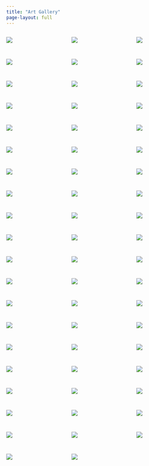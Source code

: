 ```yaml
---
title: "Art Gallery"
page-layout: full
---
```


::: {style="display: grid;grid-template-columns: repeat(auto-fill, minmax(150px, 1fr));grid-gap: 1em;"}

![](./images/art/sketch_53.jpg){group="my-gallery"}

![](./images/art/sketch_54.jpg){group="my-gallery"}

![](./images/art/sketch_55.jpg){group="my-gallery"}

![](./images/art/sketch_56.jpg){group="my-gallery"}

![](./images/art/sketch_57.jpg){group="my-gallery"}

![](./images/art/sketch_58.jpg){group="my-gallery"}

![](./images/art/sketch_59.jpg){group="my-gallery"}

![](./images/art/sketch_01.webp){group="my-gallery"}

![](./images/art/sketch_04.webp){group="my-gallery"}

![](./images/art/sketch_05.webp){group="my-gallery"}

![](./images/art/sketch_06.webp){group="my-gallery"}

![](./images/art/sketch_07.webp){group="my-gallery"}

![](./images/art/sketch_08.webp){group="my-gallery"}

![](./images/art/sketch_09.webp){group="my-gallery"}

![](./images/art/sketch_10.webp){group="my-gallery"}

![](./images/art/sketch_11.webp){group="my-gallery"}

![](./images/art/sketch_12.webp){group="my-gallery"}

![](./images/art/sketch_13.webp){group="my-gallery"}

![](./images/art/sketch_14.webp){group="my-gallery"}

![](./images/art/sketch_15.webp){group="my-gallery"}

![](./images/art/sketch_16.webp){group="my-gallery"}

![](./images/art/sketch_17.webp){group="my-gallery"}

![](./images/art/sketch_18.webp){group="my-gallery"}

![](./images/art/sketch_19.webp){group="my-gallery"}

![](./images/art/sketch_20.webp){group="my-gallery"}

![](./images/art/sketch_21.webp){group="my-gallery"}

![](./images/art/sketch_22.webp){group="my-gallery"}

![](./images/art/sketch_23.webp){group="my-gallery"}

![](./images/art/sketch_24.webp){group="my-gallery"}

![](./images/art/sketch_25.webp){group="my-gallery"}

![](./images/art/sketch_26.webp){group="my-gallery"}

![](./images/art/sketch_27.webp){group="my-gallery"}

![](./images/art/sketch_28.webp){group="my-gallery"}

![](./images/art/sketch_29.webp){group="my-gallery"}

![](./images/art/sketch_30.webp){group="my-gallery"}

![](./images/art/sketch_31.webp){group="my-gallery"}

![](./images/art/sketch_32.webp){group="my-gallery"}

![](./images/art/sketch_33.webp){group="my-gallery"}

![](./images/art/sketch_34.webp){group="my-gallery"}

![](./images/art/sketch_35.webp){group="my-gallery"}

![](./images/art/sketch_36.webp){group="my-gallery"}

![](./images/art/sketch_37.webp){group="my-gallery"}

![](./images/art/sketch_38.webp){group="my-gallery"}

![](./images/art/sketch_39.webp){group="my-gallery"}

![](./images/art/sketch_40.webp){group="my-gallery"}

![](./images/art/sketch_41.webp){group="my-gallery"}

![](./images/art/sketch_42.webp){group="my-gallery"}

![](./images/art/sketch_43.webp){group="my-gallery"}

![](./images/art/sketch_44.webp){group="my-gallery"}

![](./images/art/sketch_45.webp){group="my-gallery"}

![](./images/art/sketch_46.webp){group="my-gallery"}

![](./images/art/sketch_47.webp){group="my-gallery"}

![](./images/art/sketch_48.webp){group="my-gallery"}

![](./images/art/sketch_49.webp){group="my-gallery"}

![](./images/art/sketch_50.webp){group="my-gallery"}

![](./images/art/sketch_51.webp){group="my-gallery"}

![](./images/art/sketch_52.webp){group="my-gallery"}

![](./images/art/sketch_02.webp){group="my-gallery"}

![](./images/art/sketch_03.webp){group="my-gallery"}

:::
